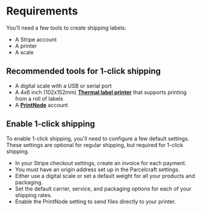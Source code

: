 # Requirements

You'll need a few tools to create shipping labels:

- A Stripe account
- A printer
- A scale

## Recommended tools for 1-click shipping

- A digital scale with a USB or serial port 
- A 4x6 inch (102x152mm) [**Thermal label printer**](https://www.amazon.com/4x6-thermal-label-printer/s?k=4x6+thermal+label+printer) that supports printing from a roll of labels
- A [**PrintNode**](https://www.printnode.com/) account

## Enable 1-click shipping

To enable 1-click shipping, you'll need to configure a few default settings. These settings are optional for regular shipping, but required for 1-click shipping.

- In your Stripe checkout settings, create an invoice for each payment.
- You must have an origin address set up in the Parcelcraft settings.
- Either use a digital scale or set a default weight for all your products and packaging.
- Set the default carrier, service, and packaging options for each of your shipping rates.
- Enable the PrintNode setting to send files directly to your printer.
